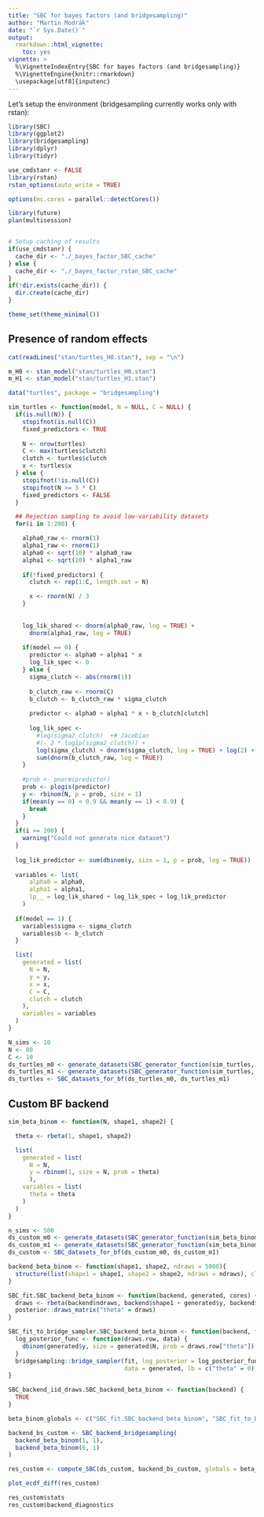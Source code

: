 ```yaml
---
title: "SBC for bayes factors (and bridgesampling)"
author: "Martin Modrák"
date: "`r Sys.Date()`"
output: 
  rmarkdown::html_vignette:
    toc: yes
vignette: >
  %\VignetteIndexEntry{SBC for bayes factors (and bridgesampling)}
  %\VignetteEngine{knitr::rmarkdown}
  \usepackage[utf8]{inputenc}
---
```



Let's setup the environment (bridgesampling currently works only with rstan):

```r
library(SBC)
library(ggplot2)
library(bridgesampling)
library(dplyr)
library(tidyr)

use_cmdstanr <- FALSE
library(rstan)
rstan_options(auto_write = TRUE)

options(mc.cores = parallel::detectCores())

library(future)
plan(multisession)


# Setup caching of results
if(use_cmdstanr) {
  cache_dir <- "./_bayes_factor_SBC_cache"
} else {
  cache_dir <- "./_bayes_factor_rstan_SBC_cache"
}
if(!dir.exists(cache_dir)) {
  dir.create(cache_dir)
}

theme_set(theme_minimal())
```



## Presence of random effects



```r
cat(readLines("stan/turtles_H0.stan"), sep = "\n")
```

```r
m_H0 <- stan_model("stan/turtles_H0.stan")
m_H1 <- stan_model("stan/turtles_H1.stan")
```

```r
data("turtles", package = "bridgesampling")

sim_turtles <- function(model, N = NULL, C = NULL) {
  if(is.null(N)) {
    stopifnot(is.null(C))
    fixed_predictors <- TRUE
    
    N <- nrow(turtles)
    C <- max(turtles$clutch)
    clutch <- turtles$clutch
    x <- turtles$x
  } else {
    stopifnot(!is.null(C))
    stopifnot(N >= 3 * C)
    fixed_predictors <- FALSE
  }

  ## Rejection sampling to avoid low-variability datasets
  for(i in 1:200) {

    alpha0_raw <- rnorm(1) 
    alpha1_raw <- rnorm(1) 
    alpha0 <- sqrt(10) * alpha0_raw
    alpha1 <- sqrt(10) * alpha1_raw
    
    if(!fixed_predictors) {
      clutch <- rep(1:C, length.out = N)

      x <- rnorm(N) / 3  
    }
    
    
    log_lik_shared <- dnorm(alpha0_raw, log = TRUE) +
      dnorm(alpha1_raw, log = TRUE)
    
    if(model == 0) {
      predictor <- alpha0 + alpha1 * x
      log_lik_spec <- 0
    } else {
      sigma_clutch <- abs(rnorm(1))
      
      b_clutch_raw <- rnorm(C)
      b_clutch <- b_clutch_raw * sigma_clutch
      
      predictor <- alpha0 + alpha1 * x + b_clutch[clutch]
      
      log_lik_spec <- 
        #log(sigma2_clutch)  +# Jacobian
        #(- 2 * log1p(sigma2_clutch)) + 
        log(sigma_clutch) + dnorm(sigma_clutch, log = TRUE) + log(2) +
        sum(dnorm(b_clutch_raw, log = TRUE))
    }
    
    #prob <- pnorm(predictor)
    prob <- plogis(predictor)
    y <- rbinom(N, p = prob, size = 1)
    if(mean(y == 0) < 0.9 && mean(y == 1) < 0.9) {
      break
    }
  }
  if(i >= 200) {
    warning("Could not generate nice dataset")
  }
  
  log_lik_predictor <- sum(dbinom(y, size = 1, p = prob, log = TRUE))
  
  variables <- list(
      alpha0 = alpha0,
      alpha1 = alpha1,
      lp__ = log_lik_shared + log_lik_spec + log_lik_predictor
    )
  
  if(model == 1) {
    variables$sigma <- sigma_clutch
    variables$b <- b_clutch
  } 

  list(
    generated = list(
      N = N,
      y = y,
      x = x,
      C = C,
      clutch = clutch
    ),
    variables = variables
  )
}
```

```r
N_sims <- 10
N <- 80
C <- 10
ds_turtles_m0 <- generate_datasets(SBC_generator_function(sim_turtles, model = 0, N = N, C = C), n_sims = N_sims)
ds_turtles_m1 <- generate_datasets(SBC_generator_function(sim_turtles, model = 1, N = N, C = C), n_sims = N_sims)
ds_turtles <- SBC_datasets_for_bf(ds_turtles_m0, ds_turtles_m1)
```


## Custom BF backend



```r
sim_beta_binom <- function(N, shape1, shape2) {

  theta <- rbeta(1, shape1, shape2)

  list(
    generated = list(
      N = N,
      y = rbinom(1, size = N, prob = theta)
      ),
    variables = list(
      theta = theta
    )
  )
}

n_sims <- 500
ds_custom_m0 <- generate_datasets(SBC_generator_function(sim_beta_binom, N = 30, shape1 = 1, shape2 = 1), n_sims = n_sims)
ds_custom_m1 <- generate_datasets(SBC_generator_function(sim_beta_binom, N = 30, shape1 = 6, shape2 = 1), n_sims = n_sims)
ds_custom <- SBC_datasets_for_bf(ds_custom_m0, ds_custom_m1)
```
```r
backend_beta_binom <- function(shape1, shape2, ndraws = 5000){
  structure(list(shape1 = shape1, shape2 = shape2, ndraws = ndraws), class = "SBC_backend_beta_binom")
}

SBC_fit.SBC_backend_beta_binom <- function(backend, generated, cores) {
  draws <- rbeta(backend$ndraws, backend$shape1 + generated$y, backend$shape2 + generated$N - generated$y)
  posterior::draws_matrix("theta" = draws)
}

SBC_fit_to_bridge_sampler.SBC_backend_beta_binom <- function(backend, fit, generated, ...) {
  log_posterior_func <- function(draws.row, data) {
    dbinom(generated$y, size = generated$N, prob = draws.row["theta"])
  }
  bridgesampling::bridge_sampler(fit, log_posterior = log_posterior_func,
                                 data = generated, lb = c("theta" = 0), ub = c("theta" = 1))
}

SBC_backend_iid_draws.SBC_backend_beta_binom <- function(backend) {
  TRUE
}

beta_binom_globals <- c("SBC_fit.SBC_backend_beta_binom", "SBC_fit_to_bridge_sampler.SBC_backend_beta_binom", "SBC_backend_iid_draws.SBC_backend_beta_binom")

backend_bs_custom <- SBC_backend_bridgesampling(
  backend_beta_binom(1, 1),
  backend_beta_binom(6, 1)
)
```


```r
res_custom <- compute_SBC(ds_custom, backend_bs_custom, globals = beta_binom_globals, keep_fits = FALSE)

plot_ecdf_diff(res_custom)

res_custom$stats
res_custom$backend_diagnostics
```

